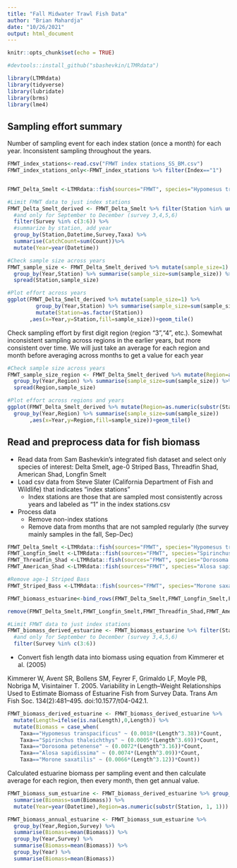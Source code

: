 ```yaml
---
title: "Fall Midwater Trawl Fish Data"
author: "Brian Mahardja"
date: "10/26/2021"
output: html_document
---
```


```r
knitr::opts_chunk$set(echo = TRUE)
```


```r
#devtools::install_github("sbashevkin/LTMRdata")

library(LTMRdata)
library(tidyverse)
library(lubridate)
library(brms)
library(lme4)

```
## Sampling effort summary
Number of sampling event for each index station (once a month) for each year. Inconsistent sampling throughout the years.

```r

FMWT_index_stations<-read.csv("FMWT index stations_SS_BM.csv")
FMWT_index_stations_only<-FMWT_index_stations %>% filter(Index=="1")


FMWT_Delta_Smelt <-LTMRdata::fish(sources="FMWT", species="Hypomesus transpacificus", size_cutoff=40)

#Limit FMWT data to just index stations
FMWT_Delta_Smelt_derived <- FMWT_Delta_Smelt %>% filter(Station %in% unique(FMWT_index_stations_only$Station)) %>%
  #and only for September to December (survey 3,4,5,6)
  filter(Survey %in% c(3:6)) %>%
  #summarize by station, add year
  group_by(Station,Datetime,Survey,Taxa) %>%
  summarise(CatchCount=sum(Count))%>%
  mutate(Year=year(Datetime))

#Check sample size across years
FMWT_sample_size <- FMWT_Delta_Smelt_derived %>% mutate(sample_size=1) %>%
  group_by(Year,Station) %>% summarise(sample_size=sum(sample_size)) %>%
  spread(Station,sample_size)

#Plot effort across years
ggplot(FMWT_Delta_Smelt_derived %>% mutate(sample_size=1) %>%
         group_by(Year,Station) %>% summarise(sample_size=sum(sample_size)) %>%
         mutate(Station=as.factor(Station))
       ,aes(x=Year,y=Station,fill=sample_size))+geom_tile()


```

Check sampling effort by first digit region (region "3","4", etc.). Somewhat inconsistent sampling across regions in the earlier years, but more consistent over time. We will just take an average for each region and month before averaging across months to get a value for each year

```r
#Check sample size across years
FMWT_sample_size_region <- FMWT_Delta_Smelt_derived %>% mutate(Region=as.numeric(substr(Station, 1, 1)),sample_size=1) %>%
  group_by(Year,Region) %>% summarise(sample_size=sum(sample_size)) %>%
  spread(Region,sample_size)

#Plot effort across regions and years
ggplot(FMWT_Delta_Smelt_derived %>% mutate(Region=as.numeric(substr(Station, 1, 1)),sample_size=1) %>%
  group_by(Year,Region) %>% summarise(sample_size=sum(sample_size))
       ,aes(x=Year,y=Region,fill=sample_size))+geom_tile()

```


## Read and preprocess data for fish biomass

* Read data from Sam Bashevkin's integrated fish dataset and select only species of interest: Delta Smelt, age-0 Striped Bass, Threadfin Shad, American Shad, Longfin Smelt
* Load csv data from Steve Slater (California Department of Fish and Wildlife) that indicates "index stations"
  -  Index stations are those that are sampled most consistently across years and labeled as "1" in the index stations.csv
* Process data
    - Remove non-index stations
    - Remove data from months that are not sampled regularly (the survey mainly samples in the fall, Sep-Dec)

```r
FMWT_Delta_Smelt <-LTMRdata::fish(sources="FMWT", species="Hypomesus transpacificus", size_cutoff=40)
FMWT_Longfin_Smelt <-LTMRdata::fish(sources="FMWT", species="Spirinchus thaleichthys", size_cutoff=40)
FMWT_Threadfin_Shad <-LTMRdata::fish(sources="FMWT", species="Dorosoma petenense", size_cutoff=40)
FMWT_American_Shad <-LTMRdata::fish(sources="FMWT", species="Alosa sapidissima", size_cutoff=40)

#Remove age-1 Striped Bass
FMWT_Striped_Bass <-LTMRdata::fish(sources="FMWT", species="Morone saxatilis", size_cutoff=40) %>% filter(Length<150)

FMWT_biomass_estuarine<-bind_rows(FMWT_Delta_Smelt,FMWT_Longfin_Smelt,FMWT_Threadfin_Shad,FMWT_American_Shad,FMWT_Striped_Bass)

remove(FMWT_Delta_Smelt,FMWT_Longfin_Smelt,FMWT_Threadfin_Shad,FMWT_American_Shad,FMWT_Striped_Bass)

#Limit FMWT data to just index stations
FMWT_biomass_derived_estuarine <- FMWT_biomass_estuarine %>% filter(Station %in% unique(FMWT_index_stations_only$Station)) %>%
  #and only for September to December (survey 3,4,5,6)
  filter(Survey %in% c(3:6))
```

* Convert fish length data into biomass using equation from Kimmerer et al. (2005)

Kimmerer W, Avent SR, Bollens SM, Feyrer F, Grimaldo LF, Moyle PB, Nobriga M, Visintainer T. 2005. Variability in Length–Weight Relationships Used to Estimate Biomass of Estuarine Fish from Survey Data. Trans Am Fish Soc. 134(2):481–495. doi:10.1577/t04-042.1.

```r
FMWT_biomass_derived_estuarine <- FMWT_biomass_derived_estuarine %>% 
  mutate(Length=ifelse(is.na(Length),0,Length)) %>%
  mutate(Biomass = case_when(
    Taxa=="Hypomesus transpacificus" ~ (0.0018*(Length^3.38))*Count,
    Taxa=="Spirinchus thaleichthys" ~ (0.0005*(Length^3.69))*Count,
    Taxa=="Dorosoma petenense" ~ (0.0072*(Length^3.16))*Count,
    Taxa=="Alosa sapidissima" ~ (0.0074*(Length^3.09))*Count,
    Taxa=="Morone saxatilis" ~ (0.0066*(Length^3.12))*Count))


```
Calculated estuarine biomass per sampling event and then calculate average for each region, then every month, then get annual value.

```r
FMWT_biomass_sum_estuarine <- FMWT_biomass_derived_estuarine %>% group_by(Station,Datetime,Survey) %>%
  summarise(Biomass=sum(Biomass)) %>%
  mutate(Year=year(Datetime),Region=as.numeric(substr(Station, 1, 1)))

FMWT_biomass_annual_estuarine <- FMWT_biomass_sum_estuarine %>%
  group_by(Year,Region,Survey) %>%
  summarise(Biomass=mean(Biomass)) %>%
  group_by(Year,Survey) %>%
  summarise(Biomass=mean(Biomass)) %>%
  group_by(Year) %>%
  summarise(Biomass=mean(Biomass))



```

